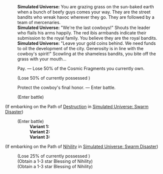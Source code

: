 {{Dialogue Start}}
:'''Simulated Universe:''' You are grazing grass on the sun-baked earth when a bunch of beefy guys comes your way. They are the street bandits who wreak havoc wherever they go. They are followed by a team of mercenaries.
:'''Simulated Universe:''' "We're the last cowboys!" Shouts the leader who flails his arms happily. The red ibis armbands indicate their submission to the royal family. You believe they are the royal bandits.
:'''Simulated Universe:''' "Leave your gold coins behind. We need funds to oil the development of the city. Generosity is in line with the cowboy's spirit!" Scowling at the shameless bandits, you bite off the grass with your mouth...
:{{DIcon|Star}} Pay. &mdash; Lose 50% of the Cosmic Fragments you currently own.
:;(Lose 50% of currently possessed {{Item|Cosmic Fragment|20}})
:{{DIcon|Star}} Protect the cowboy's final honor. &mdash; Enter battle.
:;(Enter battle)
::{{Enemy List|Disciples of Sanctus Medicus: Internal Alchemist*1/-25% HP; Disciples of Sanctus Medicus: Shape Shifter*1/-25% HP}}
;(If embarking on the Path of [[Simulated Universe: Swarm Disaster/Paths#Destruction|Destruction]] in [[Simulated Universe: Swarm Disaster]])
:{{SU Special Dialogue|Destruction|Let them experience the real "cowboy."|Enter battle. After achieving victory, additionally seize ?? Cosmic Fragments.}}
:;(Enter battle)
::'''Variant 1:''' {{Enemy List|Voidranger: Reaver*2/-25% HP; Voidranger: Trampler*1/-25% HP}}
::'''Variant 2:''' {{Enemy List|Incineration Shadewalker*2/-25% HP; Searing Prowler*1/-25% HP}}
::'''Variant 3:''' {{Enemy List|Disciples of Sanctus Medicus: Internal Alchemist*1/-25% HP; Disciples of Sanctus Medicus: Shape Shifter*1/-25% HP}}
;(If embarking on the Path of [[Simulated Universe: Swarm Disaster/Paths#Nihility|Nihility]] in [[Simulated Universe: Swarm Disaster]])
:{{SU Special Dialogue|Nihility|Surrender immediately.|Lose 25% of Cosmic Fragments and obtain 2 random Blessings of Nihility.}}
:;(Lose 25% of currently possessed {{Item|Cosmic Fragment|20}})
:;(Obtain a 1-3 star Blessing of Nihility)
:;(Obtain a 1-3 star Blessing of Nihility)
{{Dialogue End}}